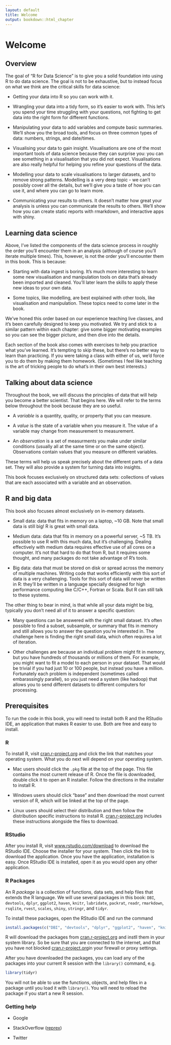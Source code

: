 ```yaml
---
layout: default
title: Welcome
output: bookdown::html_chapter
---
```

  
# Welcome
  
## Overview

The goal of "R for Data Science" is to give you a solid foundation into using R to do data science. The goal is not to be exhaustive, but to instead focus on what we think are the critical skills for data science:

* Getting your data into R so you can work with it.

* Wrangling your data into a tidy form, so it's easier to work with. This let's you
  spend your time struggling with your questions, not fighting to get data
  into the right form for different functions.
  
* Manipulating your data to add variables and compute basic summaries. We'll
  show you the broad tools, and focus on three common types of data: numbers, 
  strings, and date/times.

* Visualising your data to gain insight. Visualisations are one of the most
  important tools of data science because they can surprise you: you can
  see something in a visualisation that you did not expect. Visualisations
  are also really helpful for helping you refine your questions of the data.

* Modelling your data to scale visualisations to larger datasets, and to
  remove strong patterns. Modelling is a very deep topic - we can't possibly
  cover all the details, but we'll give you a taste of how you can use it,
  and where you can go to learn more.

* Communicating your results to others. It doesn't matter how great your
  analysis is unless you can communicate the results to others. We'll show
  how you can create static reports with rmarkdown, and interactive apps with
  shiny.

## Learning data science

Above, I've listed the components of the data science process in roughly the order you'll encounter them in an analysis (although of course you'll iterate multiple times). This, however, is not the order you'll encounter them in this book. This is because:

* Starting with data ingest is boring. It's much more interesting to learn
  some new visualisation and manipulation tools on data that's already been
  imported and cleaned. You'll later learn the skills to apply these new ideas
  to your own data.
  
* Some topics, like modelling, are best explained with other tools, like
  visualisation and manipulation. These topics need to come later in the book.

We've honed this order based on our experience teaching live classes, and it's been carefully designed to keep you motivated. We try and stick to a similar pattern within each chapter: give some bigger motivating examples so you can see the bigger picture, and then dive into the details.

Each section of the book also comes with exercises to help you practice what you've learned. It's tempting to skip these, but there's no better way to learn than practicing.  If you were taking a class with either of us, we'd force you to do them by making them homework. (Sometimes I feel like teaching is the art of tricking people to do what's in their own best interests.)

## Talking about data science

Throughout the book, we will discuss the principles of data that will help you become a better scientist. That begins here. We will refer to the terms below throughout the book because they are so useful. 

* A _variable_ is a quantity, quality, or property that you can measure. 

* A _value_ is the state of a variable when you measure it. The value of a variable may change from measurement to measurement.

* An _observation_ is a set of measurments you make under similar conditions (usually all at the same time or on the same object). Observations contain values that you measure on different variables. 

These terms will help us speak precisely about the different parts of a data set. They will also provide a system for turning data into insights.

This book focuses exclusively on structured data sets: collections of values that are each associated with a variable and an observation.


## R and big data

This book also focuses almost exclusively on in-memory datasets.

* Small data: data that fits in memory on a laptop, ~10 GB. Note that small
  data is still big! R is great with small data.
  
* Medium data: data that fits in memory on a powerful server, ~5 TB. It's
  possible to use R with this much data, but it's challenging. Dealing
  effectively with medium data requires effective use of all cores on a
  computer. It's not that hard to do that from R, but it requires some thought,
  and many packages do not take advantage of R's tools.
  
* Big data: data that must be stored on disk or spread across the memory of
  multiple machines. Writing code that works efficiently with this sort of data
  is a very challenging. Tools for this sort of data will never be written in
  R: they'll be written in a language specially designed for high performance
  computing like C/C++, Fortran or Scala. But R can still talk to these systems.
  
The other thing to bear in mind, is that while all your data might be big, typically you don't need all of it to answer a specific question:

* Many questions can be answered with the right small dataset. It's often
  possible to find a subset, subsample, or summary that fits in memory and
  still allows you to answer the question you're interested in. The challenge
  here is finding the right small data, which often requires a lot of iteration.
  
* Other challenges are because an individual problem might fit in memory,
  but you have hundreds of thousands or millions of them. For example, you 
  might want to fit a model to each person in your dataset. That would be
  trivial if you had just 10 or 100 people, but instead you have a million.
  Fortunately each problem is independent (sometimes called embarassingly
  parallel), so you just need a system (like hadoop) that allows you to
  send different datasets to different computers for processing.

## Prerequisites

To run the code in this book, you will need to install both R and the RStudio IDE, an application that makes R easier to use. Both are free and easy to install.

### R

To install R, visit [cran.r-project.org](http://cran.r-project.org) and click the link that matches your operating system. What you do next will depend on your operating system.

* Mac users should click the `.pkg` file at the top of the page. This file contains the most current release of R. Once the file is downloaded, double click it to open an R installer. Follow the directions in the installer to install R.

* Windows users should click "base" and then download the most current version of R, which will be linked at the top of the page.

* Linux users should select their distribution and then follow the distribution specific instructions to install R. [cran.r-project.org](https://cran.r-project.org/bin/linux/) includes these instructions alongside the files to download.

### RStudio

After you install R, visit [www.rstudio.com/download](http://www.rstudio.com/download) to download the RStudio IDE. Choose the installer for your system. Then click the link to download the application. Once you have the application, installation is easy. Once RStudio IDE is installed, open it as you would open any other application.

### R Packages

An R _package_ is a collection of functions, data sets, and help files that extends the R language. We will use several packages in this book: `DBI`, `devtools`, `dplyr`, `ggplot2`, `haven`, `knitr`, `lubridate`, `packrat`, `readr`, `rmarkdown`, `rsqlite`, `rvest`, `scales `, `shiny`, `stringr`, and `tidyr`. 

To install these packages, open the RStudio IDE and run the command

```r
install.packages(c("DBI", "devtools", "dplyr", "ggplot2", "haven", "knitr", "lubridate", "packrat", "readr", "rmarkdown", "rsqlite", "rvest", "scales", "shiny", "stringr", "tidyr"))
```

R will download the packages from [cran.r-project.org](http://cran.r-project.org) and instll them in your system library. So be sure that you are connected to the internet, and that you have not blocked [cran.r-project.org](http://cran.r-project.org)in your firewall or proxy settings.

After you have downloaded the packages, you can load any of the packages into your current R session with the `library()` command, e.g.

```r
library(tidyr)
```

You will not be able to use the functions, objects, and help files in a package until you load it with `library()`. You will need to reload the package if you start a new R session.

### Getting help

* Google

* StackOverflow ([reprex](https://github.com/jennybc/reprex))

* Twitter
